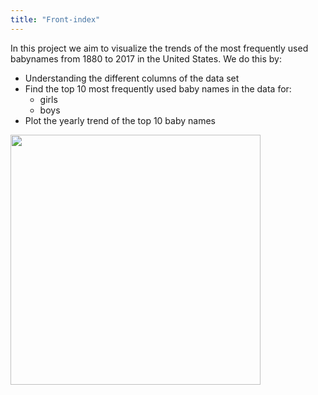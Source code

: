 ```yaml
---
title: "Front-index"
---
```


In this project we aim to visualize the trends of the most frequently used babynames from 1880 to 2017 in the United States. We do this by:

-   Understanding the different columns of the data set
-   Find the top 10 most frequently used baby names in the data for:
    -   girls
    -   boys
-   Plot the yearly trend of the top 10 baby names

![](https://d29fhpw069ctt2.cloudfront.net/clipart/101078/preview/kotik_baby_01_preview_f57c.png){width="400" fig-align="right"}
